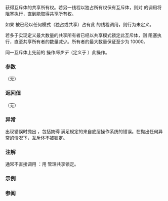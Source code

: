 {{cpp/thread/shared_timed_mutex/title|lock_shared}}
{{cpp/thread/shared_timed_mutex/navbar}}
{{dcl begin}}
{{dcl|since={{cpp/std|shared_timed_mutex}}|
void lock_shared();
}}
{{dcl end}}

获得互斥体的共享所有权。若另一线程以独占所有权保有互斥体，则对 {{tt|lock_shared}} 的调用将阻塞执行，直到能取得共享所有权。

如果 {{tt|lock_shared}} 被已经以任何模式（独占或共享）占有此 {{tt|mutex}} 的线程调用，则行为未定义。

若多于实现定义最大数量的共享所有者已经以共享模式锁定此互斥体，则 {{tt|lock_shared}} 阻塞执行，直至共享所有者的数量减少。所有者的最大数量保证至少为 10000。

同一互斥体上先前的 {{lc|unlock()}} 操作''同步于''（定义于 {{lc|std::memory_order}}）此操作。

===参数===
（无）

===返回值===
（无）

===异常===
出现错误时抛出 {{lc|std::system_error}}，包括妨碍 {{tt|lock}} 满足规定的来自底层操作系统的错误。在抛出任何异常的情况下，互斥体不被锁定。

===注解===
通常不直接调用 {{tt|lock_shared()}}：用 {{lc|std::shared_lock}} 管理共享锁定。

===示例===
{{example}}

===参阅===
{{dsc begin}}
{{dsc inc|cpp/thread/mutex/dsc lock|shared_timed_mutex}}
{{dsc inc|cpp/thread/mutex/dsc try_lock_shared|shared_timed_mutex}}
{{dsc inc|cpp/thread/mutex/dsc unlock_shared|shared_timed_mutex}}
{{dsc end}}

{{langlinks|de|en|es|fr|it|ja|pt|ru}}
